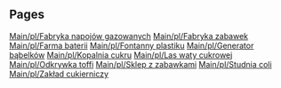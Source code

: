 
== Pages ==
[[Main/pl/Fabryka napojów gazowanych]]
[[Main/pl/Fabryka zabawek]]
[[Main/pl/Farma baterii]]
[[Main/pl/Fontanny plastiku]]
[[Main/pl/Generator bąbelków]]
[[Main/pl/Kopalnia cukru]]
[[Main/pl/Las waty cukrowej]]
[[Main/pl/Odkrywka toffi]]
[[Main/pl/Sklep z zabawkami]]
[[Main/pl/Studnia coli]]
[[Main/pl/Zakład cukierniczy]]
